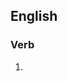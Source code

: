 {{also|stötts}}

==English==

===Verb===
{{head|en|verb form}}

# {{en-third-person singular of|stott}}
